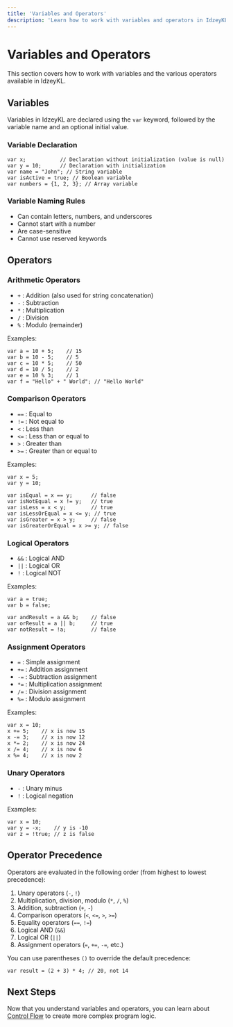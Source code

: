 ```yaml
---
title: 'Variables and Operators'
description: 'Learn how to work with variables and operators in IdzeyKL'
---
```


# Variables and Operators

This section covers how to work with variables and the various operators available in IdzeyKL.

## Variables

Variables in IdzeyKL are declared using the `var` keyword, followed by the variable name and an optional initial value.

### Variable Declaration

```ikl
var x;           // Declaration without initialization (value is null)
var y = 10;      // Declaration with initialization
var name = "John"; // String variable
var isActive = true; // Boolean variable
var numbers = {1, 2, 3}; // Array variable
```

### Variable Naming Rules

- Can contain letters, numbers, and underscores
- Cannot start with a number
- Are case-sensitive
- Cannot use reserved keywords

## Operators

### Arithmetic Operators

- `+` : Addition (also used for string concatenation)
- `-` : Subtraction
- `*` : Multiplication
- `/` : Division
- `%` : Modulo (remainder)

Examples:
```ikl
var a = 10 + 5;    // 15
var b = 10 - 5;    // 5
var c = 10 * 5;    // 50
var d = 10 / 5;    // 2
var e = 10 % 3;    // 1
var f = "Hello" + " World"; // "Hello World"
```

### Comparison Operators

- `==` : Equal to
- `!=` : Not equal to
- `<` : Less than
- `<=` : Less than or equal to
- `>` : Greater than
- `>=` : Greater than or equal to

Examples:
```ikl
var x = 5;
var y = 10;

var isEqual = x == y;      // false
var isNotEqual = x != y;   // true
var isLess = x < y;        // true
var isLessOrEqual = x <= y; // true
var isGreater = x > y;     // false
var isGreaterOrEqual = x >= y; // false
```

### Logical Operators

- `&&` : Logical AND
- `||` : Logical OR
- `!` : Logical NOT

Examples:
```ikl
var a = true;
var b = false;

var andResult = a && b;    // false
var orResult = a || b;     // true
var notResult = !a;        // false
```

### Assignment Operators

- `=` : Simple assignment
- `+=` : Addition assignment
- `-=` : Subtraction assignment
- `*=` : Multiplication assignment
- `/=` : Division assignment
- `%=` : Modulo assignment

Examples:
```ikl
var x = 10;
x += 5;    // x is now 15
x -= 3;    // x is now 12
x *= 2;    // x is now 24
x /= 4;    // x is now 6
x %= 4;    // x is now 2
```

### Unary Operators

- `-` : Unary minus
- `!` : Logical negation

Examples:
```ikl
var x = 10;
var y = -x;    // y is -10
var z = !true; // z is false
```

## Operator Precedence

Operators are evaluated in the following order (from highest to lowest precedence):

1. Unary operators (`-`, `!`)
2. Multiplication, division, modulo (`*`, `/`, `%`)
3. Addition, subtraction (`+`, `-`)
4. Comparison operators (`<`, `<=`, `>`, `>=`)
5. Equality operators (`==`, `!=`)
6. Logical AND (`&&`)
7. Logical OR (`||`)
8. Assignment operators (`=`, `+=`, `-=`, etc.)

You can use parentheses `()` to override the default precedence:
```ikl
var result = (2 + 3) * 4; // 20, not 14
```

## Next Steps

Now that you understand variables and operators, you can learn about [Control Flow](/idzeykl/control-flow) to create more complex program logic. 
